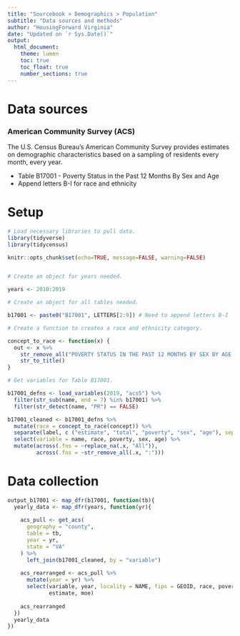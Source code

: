 ```yaml
---
title: "Sourcebook > Demographics > Population"
subtitle: "Data sources and methods"
author: "HousingForward Virginia"
date: "Updated on `r Sys.Date()`"
output:
  html_document:
    theme: lumen
    toc: true
    toc_float: true
    number_sections: true
---
```


# Data sources

### American Community Survey (ACS) {.unnumbered}

The U.S. Census Bureau's American Community Survey provides estimates on demographic characteristics based on a sampling of residents every month, every year.

* Table B17001 - Poverty Status in the Past 12 Months By Sex and Age
+ Append letters B-I for race and ethnicity

# Setup
```r
# Load necessary libraries to pull data.
library(tidyverse)
library(tidycensus)

knitr::opts_chunk$set(echo=TRUE, message=FALSE, warning=FALSE)


# Create an object for years needed.

years <- 2010:2019

# Create an object for all tables needed.

b17001 <- paste0("B17001", LETTERS[2:9]) # Need to append letters B-I

# Create a function to createa a race and ethnicity category.

concept_to_race <- function(x) {
  out <- x %>%
    str_remove_all("POVERTY STATUS IN THE PAST 12 MONTHS BY SEX BY AGE \\(|\\)") %>%
    str_to_title()
}

# Get variables for Table B17001.

b17001_defns <- load_variables(2019, "acs5") %>%
  filter(str_sub(name, end = 7) %in% b17001) %>%
  filter(str_detect(name, "PR") == FALSE)

b17001_cleaned <- b17001_defns %>%
  mutate(race = concept_to_race(concept)) %>%
  separate(label, c ("estimate", "total", "poverty", "sex", "age"), sep = "!!") %>%
  select(variable = name, race, poverty, sex, age) %>%
  mutate(across(.fns = ~replace_na(.x, "All")),
         across(.fns = ~str_remove_all(.x, ":")))
```

# Data collection
```r
output_b17001 <- map_dfr(b17001, function(tb){
  yearly_data <- map_dfr(years, function(yr){
    
    acs_pull <- get_acs(
      geography = "county",
      table = tb,
      year = yr,
      state = "VA"
    ) %>%
      left_join(b17001_cleaned, by = "variable")
    
    acs_rearranged <- acs_pull %>%
      mutate(year = yr) %>%
      select(variable, year, locality = NAME, fips = GEOID, race, poverty, age,
             estimate, moe)
    
    acs_rearranged
  })
  yearly_data
})
```